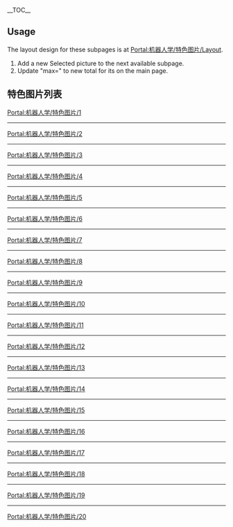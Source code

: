 __TOC__


== Usage ==
The layout design for these subpages is at [[Portal:机器人学/特色图片/Layout|Portal:机器人学/特色图片/Layout]].
# Add a new Selected picture to the next available subpage.
# Update "max=" to new total for its {{tl|Random portal component}} on the main page.

== 特色图片列表 ==

[[Portal:机器人学/特色图片/1|Portal:机器人学/特色图片/1]]
{{Portal:机器人学/特色图片/1}}
----
[[Portal:机器人学/特色图片/2|Portal:机器人学/特色图片/2]]
{{Portal:机器人学/特色图片/2}}
----
[[Portal:机器人学/特色图片/3|Portal:机器人学/特色图片/3]]
{{Portal:机器人学/特色图片/3}}
----
[[Portal:机器人学/特色图片/4|Portal:机器人学/特色图片/4]]
{{Portal:机器人学/特色图片/4}}
----
[[Portal:机器人学/特色图片/5|Portal:机器人学/特色图片/5]]
{{Portal:机器人学/特色图片/5}}
----
[[Portal:机器人学/特色图片/6|Portal:机器人学/特色图片/6]]
{{Portal:机器人学/特色图片/6}}
----
[[Portal:机器人学/特色图片/7|Portal:机器人学/特色图片/7]]
{{Portal:机器人学/特色图片/7}}
----
[[Portal:机器人学/特色图片/8|Portal:机器人学/特色图片/8]]
{{Portal:机器人学/特色图片/8}}
----
[[Portal:机器人学/特色图片/9|Portal:机器人学/特色图片/9]]
{{Portal:机器人学/特色图片/9}}
----
[[Portal:机器人学/特色图片/10|Portal:机器人学/特色图片/10]]
{{Portal:机器人学/特色图片/10}}
----
[[Portal:机器人学/特色图片/11|Portal:机器人学/特色图片/11]]
{{Portal:机器人学/特色图片/11}}
----
[[Portal:机器人学/特色图片/12|Portal:机器人学/特色图片/12]]
{{Portal:机器人学/特色图片/12}}
----
[[Portal:机器人学/特色图片/13|Portal:机器人学/特色图片/13]]
{{Portal:机器人学/特色图片/13}}
----
[[Portal:机器人学/特色图片/14|Portal:机器人学/特色图片/14]]
{{Portal:机器人学/特色图片/14}}
----
[[Portal:机器人学/特色图片/15|Portal:机器人学/特色图片/15]]
{{Portal:机器人学/特色图片/15}}
----
[[Portal:机器人学/特色图片/16|Portal:机器人学/特色图片/16]]
{{Portal:机器人学/特色图片/16}}
----
[[Portal:机器人学/特色图片/17|Portal:机器人学/特色图片/17]]
{{Portal:机器人学/特色图片/17}}
----
[[Portal:机器人学/特色图片/18|Portal:机器人学/特色图片/18]]
{{Portal:机器人学/特色图片/18}}
----
[[Portal:机器人学/特色图片/19|Portal:机器人学/特色图片/19]]
{{Portal:机器人学/特色图片/19}}
----
[[Portal:机器人学/特色图片/20|Portal:机器人学/特色图片/20]]
{{Portal:机器人学/特色图片/20}}